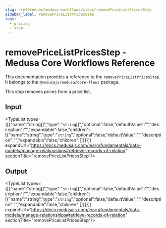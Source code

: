 ```yaml
---
slug: /references/medusa-workflows/steps/removePriceListPricesStep
sidebar_label: removePriceListPricesStep
tags:
  - pricing
  - step
---
```



# removePriceListPricesStep - Medusa Core Workflows Reference

This documentation provides a reference to the `removePriceListPricesStep`. It belongs to the `@medusajs/medusa/core-flows` package.

This step removes prices from a price list.

## Input

<TypeList types={[{"name":"string[]","type":"`string`[]","optional":false,"defaultValue":"","description":"","expandable":false,"children":[{"name":"string","type":"`string`","optional":false,"defaultValue":"","description":"","expandable":false,"children":[]}]}]} expandUrl="https://docs.medusajs.com/learn/fundamentals/data-models/manage-relationships#retrieve-records-of-relation" sectionTitle="removePriceListPricesStep"/>

## Output

<TypeList types={[{"name":"string[]","type":"`string`[]","optional":false,"defaultValue":"","description":"","expandable":false,"children":[{"name":"string","type":"`string`","optional":false,"defaultValue":"","description":"","expandable":false,"children":[]}]}]} expandUrl="https://docs.medusajs.com/learn/fundamentals/data-models/manage-relationships#retrieve-records-of-relation" sectionTitle="removePriceListPricesStep"/>
